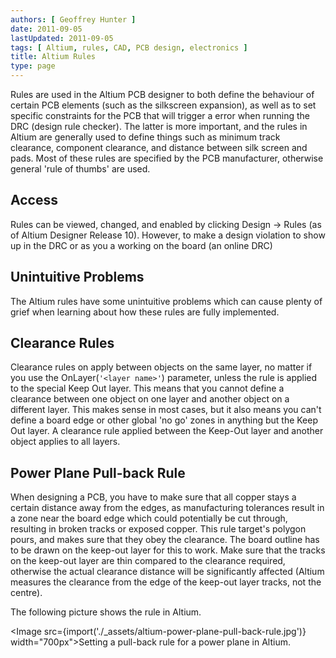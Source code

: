 ```yaml
---
authors: [ Geoffrey Hunter ]
date: 2011-09-05
lastUpdated: 2011-09-05
tags: [ Altium, rules, CAD, PCB design, electronics ]
title: Altium Rules
type: page
---
```


Rules are used in the Altium PCB designer to both define the behaviour of certain PCB elements (such as the silkscreen expansion), as well as to set specific constraints for the PCB that will trigger a error when running the DRC (design rule checker). The latter is more important, and the rules in Altium are generally used to define things such as minimum track clearance, component clearance, and distance between silk screen and pads. Most of these rules are specified by the PCB manufacturer, otherwise general 'rule of thumbs' are used.

## Access

Rules can be viewed, changed, and enabled by clicking Design -> Rules (as of Altium Designer Release 10). However, to make a design violation to show up in the DRC or as you a working on the board (an online DRC)

## Unintuitive Problems

The Altium rules have some unintuitive problems which can cause plenty of grief when learning about how these rules are fully implemented.

## Clearance Rules

Clearance rules on apply between objects on the same layer, no matter if you use the OnLayer(`'<layer name>'`) parameter, unless the rule is applied to the special Keep Out layer. This means that you cannot define a clearance between one object on one layer and another object on a different layer. This makes sense in most cases, but it also means you can't define a board edge or other global 'no go' zones in anything but the Keep Out layer. A clearance rule applied between the Keep-Out layer and another object applies to all layers.

## Power Plane Pull-back Rule

When designing a PCB, you have to make sure that all copper stays a certain distance away from the edges, as manufacturing tolerances result in a zone near the board edge which could potentially be cut through, resulting in broken tracks or exposed copper. This rule target's polygon pours, and makes sure that they obey the clearance. The board outline has to be drawn on the keep-out layer for this to work. Make sure that the tracks on the keep-out layer are thin compared to the clearance required, otherwise the actual clearance distance will be significantly affected (Altium measures the clearance from the edge of the keep-out layer tracks, not the centre).

The following picture shows the rule in Altium.

<Image src={import('./_assets/altium-power-plane-pull-back-rule.jpg')} width="700px">Setting a pull-back rule for a power plane in Altium.</Image>
